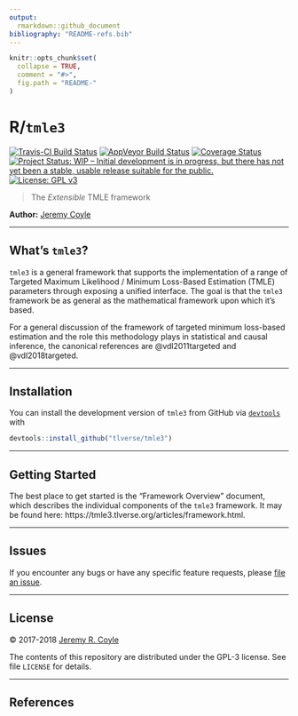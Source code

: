 ```yaml
---
output:
  rmarkdown::github_document
bibliography: "README-refs.bib"
---
```


<!-- README.md is generated from README.Rmd. Please edit that file -->

```r
knitr::opts_chunk$set(
  collapse = TRUE,
  comment = "#>",
  fig.path = "README-"
)
```

# R/`tmle3`

[![Travis-CI Build Status](https://travis-ci.org/tlverse/tmle3.svg?branch=master)](https://travis-ci.org/tlverse/tmle3)
[![AppVeyor Build  Status](https://ci.appveyor.com/api/projects/status/github/tlverse/tmle3?branch=master&svg=true)](https://ci.appveyor.com/project/tlverse/tmle3)
[![Coverage Status](https://img.shields.io/codecov/c/github/tlverse/tmle3/master.svg)](https://codecov.io/github/tlverse/tmle3?branch=master)
[![Project Status: WIP – Initial development is in progress, but there has not yet been a stable, usable release suitable for the public.](http://www.repostatus.org/badges/latest/wip.svg)](http://www.repostatus.org/#wip)
[![License: GPL v3](https://img.shields.io/badge/License-GPL%20v3-blue.svg)](http://www.gnu.org/licenses/gpl-3.0)

> The _Extensible_ TMLE framework

__Author:__ [Jeremy Coyle](https://github.com/jeremyrcoyle)

---

## What's `tmle3`?

`tmle3` is a general framework that supports the implementation of a range of
Targeted Maximum Likelihood / Minimum Loss-Based Estimation (TMLE) parameters
through exposing a unified interface. The goal is that the `tmle3` framework
be as general as the mathematical framework upon which it's based.

For a general discussion of the framework of targeted minimum loss-based
estimation and the role this methodology plays in statistical and causal
inference, the canonical references are @vdl2011targeted and @vdl2018targeted.

---

## Installation

You can install the development version of `tmle3` from GitHub via
[`devtools`](https://www.rstudio.com/products/rpackages/devtools/) with

```r
devtools::install_github("tlverse/tmle3")
```

---

## Getting Started

The best place to get started is the "Framework Overview" document, which
describes the individual components of the `tmle3` framework. It may be found
here: https://tmle3.tlverse.org/articles/framework.html.

---

## Issues

If you encounter any bugs or have any specific feature requests, please [file an
issue](https://github.com/tlverse/tmle3/issues).

---

## License

&copy; 2017-2018 [Jeremy R. Coyle](https://github.com/jeremyrcoyle)

The contents of this repository are distributed under the GPL-3 license. See
file `LICENSE` for details.

---

## References

